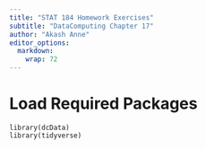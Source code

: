 ```yaml
---
title: "STAT 184 Homework Exercises" 
subtitle: "DataComputing Chapter 17"
author: "Akash Anne"
editor_options: 
  markdown: 
    wrap: 72
---
```


# **Load Required Packages**

    library(dcData)
    library(tidyverse)

